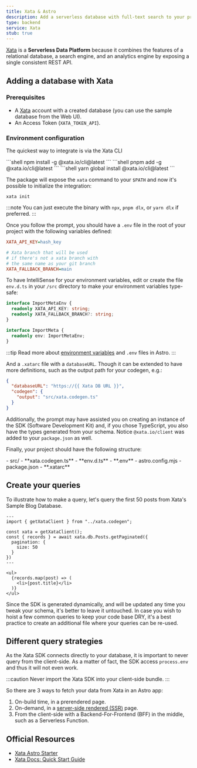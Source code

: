 ```yaml
---
title: Xata & Astro
description: Add a serverless database with full-text search to your project with Xata
type: backend
service: Xata
stub: true
---
```



[Xata](https://xata.io) is a **Serverless Data Platform** because it combines the features of a relational database, a search engine, and an analytics engine by exposing a single consistent REST API.

## Adding a database with Xata

### Prerequisites

- A [Xata](https://app.xata.io/signin) account with a created database (you can use the sample database from the Web UI).
- An Access Token (`XATA_TOKEN_API`).

### Environment configuration

The quickest way to integrate is via the Xata CLI

<PackageManagerTabs>
  <Fragment slot="npm">
  ```shell
  npm install -g @xata.io/cli@latest
  ```
  </Fragment>
  <Fragment slot="pnpm">
  ```shell
  pnpm add -g @xata.io/cli@latest
  ```
  </Fragment>
  <Fragment slot="yarn">
  ```shell
  yarn global install @xata.io/cli@latest
  ```
  </Fragment>
</PackageManagerTabs>

The package will expose the `xata` command to your `$PATH` and now it's possible to initialize the integration:

```shell
xata init
```

:::note
You can just execute the binary with `npx`, `pnpm dlx`, or `yarn dlx` if preferred.
:::

Once you follow the prompt, you should have a `.env` file in the root of your project with the following variables defined:

```ini title=".env"
XATA_API_KEY=hash_key

# Xata branch that will be used
# if there's not a xata branch with
# the same name as your git branch
XATA_FALLBACK_BRANCH=main
```

To have IntelliSense for your environment variables, edit or create the file `env.d.ts` in your `/src` directory to make your environment variables type-safe:

```ts title="src/env.d.ts"
interface ImportMetaEnv {
  readonly XATA_API_KEY: string;
  readonly XATA_FALLBACK_BRANCH?: string;
}

interface ImportMeta {
  readonly env: ImportMetaEnv;
}
```

:::tip
Read more about [environment variables](/en/guides/environment-variables/) and `.env` files in Astro.
:::

And a `.xatarc` file with a `databaseURL`. Though it can be extended to have more definitions, such as the output path for your codegen, e.g.:

```json title=".xatarc"
{
  "databaseURL": "https://{{ Xata DB URL }}",
  "codegen": {
    "output": "src/xata.codegen.ts"
  }
}
```

Additionally, the prompt may have assisted you on creating an instance of the SDK (Software Development Kit) and, if you chose TypeScript, you also have the types generated from your schema. Notice `@xata.io/client` was added to your `package.json` as well.

Finally, your project should have the following structure:

<FileTree title="Project Structure">
- src/
  - **xata.codegen.ts**
  - **env.d.ts**
- **.env**
- astro.config.mjs
- package.json
- **.xatarc**
</FileTree>

## Create your queries

To illustrate how to make a query, let's query the first 50 posts from Xata's Sample Blog Database.

```astro title="src/pages/blog/index.astro"
---
import { getXataClient } from "../xata.codegen";

const xata = getXataClient();
const { records } = await xata.db.Posts.getPaginated({
  pagination: {
    size: 50
  }
})
---

<ul>
  {records.map(post) => (
    <li>{post.title}</li>
  )}
</ul>
```

Since the SDK is generated dynamically, and will be updated any time you tweak your schema, it's better to leave it untouched. In case you wish to hoist a few common queries to keep your code base DRY, it's a best practice to create an additional file where your queries can be re-used.

## Different query strategies

As the Xata SDK connects directly to your database, it is important to never query from the client-side. As a matter of fact, the SDK access `process.env` and thus it will not even work.

:::caution
Never import the Xata SDK into your client-side bundle.
:::

So there are 3 ways to fetch your data from Xata in an Astro app:

1. On-build time, in a prerendered page.
2. On-demand, in a [server-side rendered (SSR)](/en/guides/server-side-rendering/#enabling-ssr-in-your-project) page.
3. From the client-side with a Backend-For-Frontend (BFF) in the middle, such as a Serverless Function.

## Official Resources
- [Xata Astro Starter](https://github.com/xataio/examples/tree/main/apps/starter-astro)
- [Xata Docs: Quick Start Guide](https://xata.io/docs/getting-started/quickstart-astro)
